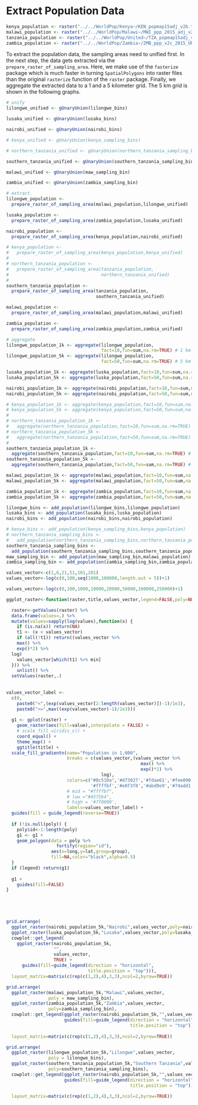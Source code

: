 # Extract Population Data {#prep}

```r
kenya_population <- raster("../../WorldPop/Kenya~/KEN_popmap15adj_v2b.tif")
malawi_population <- raster("../../WorldPop/Malawi~/MWI_ppp_2015_adj_v2.tif")
tanzania_population <- raster("../../WorldPop/United~/TZA_popmap15adj_v2b.tif")
zambia_population <- raster("../../WorldPop/Zambia~/ZMB_ppp_v2c_2015_UNadj.tif")
```

To extract the population data, the sampling areas need to unified first. In the next step, the data gets extracted via the `prepare_raster_of_sampling_area`. Here, we make use of the `fasterize` package which is much faster in turning `SpatialPolygons` into raster files than the original `rasterize` function of the `raster` package. Finally, we aggregate the extracted data to a 1 and a 5 kilometer grid. The 5 km grid is shown in the following graphs.  


```r
# unify
lilongwe_unified <- gUnaryUnion(lilongwe_bins)

lusaka_unified <- gUnaryUnion(lusaka_bins)

nairobi_unified <- gUnaryUnion(nairobi_bins)

# kenya_unified <- gUnaryUnion(kenya_sampling_bins)

# northern_tanzania_unified <- gUnaryUnion(northern_tanzania_sampling_bins)

southern_tanzania_unified <- gUnaryUnion(southern_tanzania_sampling_bins)

malawi_unified <- gUnaryUnion(maw_sampling_bin)

zambia_unified <- gUnaryUnion(zambia_sampling_bin)

# extract
lilongwe_population <-
  prepare_raster_of_sampling_area(malawi_population,lilongwe_unified)

lusaka_population <- 
  prepare_raster_of_sampling_area(zambia_population,lusaka_unified)

nairobi_population <- 
  prepare_raster_of_sampling_area(kenya_population,nairobi_unified)

# kenya_population <- 
#   prepare_raster_of_sampling_area(kenya_population,kenya_unified)
# 
# northern_tanzania_population <- 
#   prepare_raster_of_sampling_area(tanzania_population,
#                                   northern_tanzania_unified)
# 
southern_tanzania_population <-
  prepare_raster_of_sampling_area(tanzania_population,
                                  southern_tanzania_unified)

malawi_population <- 
  prepare_raster_of_sampling_area(malawi_population,malawi_unified)

zambia_population <- 
  prepare_raster_of_sampling_area(zambia_population,zambia_unified)

# aggregate
lilongwe_population_1k <- aggregate(lilongwe_population,
                                    fact=10,fun=sum,na.rm=TRUE) # 1 km
lilongwe_population_5k <- aggregate(lilongwe_population,
                                    fact=50,fun=sum,na.rm=TRUE) # 5 km

lusaka_population_1k <- aggregate(luska_population,fact=10,fun=sum,na.rm=TRUE) # 1 km 
lusaka_population_5k <- aggregate(luska_population,fact=50,fun=sum,na.rm=TRUE) # 5 km

nairobi_population_1k <- aggregate(nairobi_population,fact=10,fun=sum,na.rm=TRUE) # 1 km 
nairobi_population_5k <- aggregate(nairobi_population,fact=50,fun=sum,na.rm=TRUE) # 5 km

# kenya_population_1k <- aggregate(kenya_population,fact=10,fun=sum,na.rm=TRUE) # 1 km 
# kenya_population_5k <- aggregate(kenya_population,fact=50,fun=sum,na.rm=TRUE) # 5 km
# 
# northern_tanzania_population_1k <- 
#   aggregate(northern_tanzania_population,fact=10,fun=sum,na.rm=TRUE) # 1 km 
# northern_tanzania_population_5k <- 
#   aggregate(northern_tanzania_population,fact=50,fun=sum,na.rm=TRUE) # 5 km
# 
southern_tanzania_population_1k <-
  aggregate(southern_tanzania_population,fact=10,fun=sum,na.rm=TRUE) # 1 km
southern_tanzania_population_5k <-
  aggregate(southern_tanzania_population,fact=50,fun=sum,na.rm=TRUE) # 5 km

malawi_population_1k <- aggregate(malawi_population,fact=10,fun=sum,na.rm=TRUE) # 1 km 
malawi_population_5k <- aggregate(malawi_population,fact=50,fun=sum,na.rm=TRUE) # 5 km

zambia_population_1k <- aggregate(zambia_population,fact=10,fun=sum,na.rm=TRUE) # 1 km 
zambia_population_5k <- aggregate(zambia_population,fact=50,fun=sum,na.rm=TRUE) # 5 km


```


```r

lilongwe_bins <- add_population(lilongwe_bins,lilongwe_population)
lusaka_bins <- add_population(lusaka_bins,luska_population)
nairobi_bins <- add_population(nairobi_bins,nairobi_population)

# kenya_bins <- add_population(kenya_sampling_bins,kenya_population)
# northern_tanzania_sampling_bins <- 
#   add_population(northern_tanzania_sampling_bins,northern_tanzania_population)
southern_tanzania_sampling_bins <-
  add_population(southern_tanzania_sampling_bins,southern_tanzania_population)
maw_sampling_bin <- add_population(maw_sampling_bin,malawi_population)
zambia_sampling_bin <- add_population(zambia_sampling_bin,zambia_population)

```



```r


values_vector<-c(1,6,21,51,101,201)
values_vector<-log(c(0,100,seq(1000,100000,length.out = 5))+1)

values_vector<-log(c(0,100,1000,10000,20000,50000,100000,250000)+1)

ggplot_raster<-function(raster,title,values_vector,legend=FALSE,poly=NULL) {

  raster<-getValues(raster) %>% 
  data.frame(values=.) %>% 
  mutate(values=sapply(log(values),function(x) {
    if (is.na(x)) return(NA)
    t1 <- (x < values_vector)
    if (all(!t1)) return((values_vector %>% 
    max() %>% 
    exp()*2) %>% 
  log)
    values_vector[which(t1) %>% min]
  })) %>% 
    unlist() %>% 
  setValues(raster,.) 
  
  
values_vector_label <- 
  c(0,
    paste0("<",(exp(values_vector[2:length(values_vector)])-1)/1e3),
    paste0(">=",max((exp(values_vector)-1)/1e3)))
  
  g1 <- gplot(raster) +
    geom_raster(aes(fill=value),interpolate = FALSE) +
    # scale_fill_viridis_c() +
    coord_equal() +
    theme_map() +
    ggtitle(title) + 
  scale_fill_gradientn(name="Population in 1,000",
                       breaks = c(values_vector,(values_vector %>% 
                                                   max() %>% 
                                                   exp()*2) %>% 
                                    log),
                       colors=c("#8c510a",'#d73027','#fdae61','#fee090',
                                '#ffffbf','#e0f3f8','#abd9e9','#74add1',"#1a9850") %>% rev,
                       # mid = "#ffffbf",
                       # low ="#4575b4",
                       # high = '#7f0000',
                       labels=values_vector_label) +
  guides(fill = guide_legend(reverse=TRUE))
  
  if (!is.null(poly)) {
    poly$id<-1:length(poly)
    g1 <- g1 + 
    geom_polygon(data = poly %>% 
                   fortify(region="id"),
                 aes(x=long,y=lat,group=group),
                 fill=NA,color="black",alpha=0.5)
  }
  if (legend) return(g1)
  
  g1 + 
    guides(fill=FALSE)
}


  



```

```r
grid.arrange(
  ggplot_raster(nairobi_population_5k,"Nairobi",values_vector,poly=nairobi_bins),
  ggplot_raster(luska_population_5k,"Lusaka",values_vector,poly=lusaka_bins),
  cowplot::get_legend(
    ggplot_raster(nairobi_population_5k,
                  "",
                  values_vector,
                  TRUE) +
      guides(fill=guide_legend(direction = "horizontal",
                               title.position = "top"))),
  layout_matrix=matrix(c(rep(c(1,2),4),3,3),ncol=2,byrow=TRUE))
```



```r
grid.arrange(
  ggplot_raster(malawi_population_5k,"Malawi",values_vector,
                poly = maw_sampling_bin),
  ggplot_raster(zambia_population_5k,"Zambia",values_vector,
                poly=zambia_sampling_bin),
  cowplot::get_legend(ggplot_raster(nairobi_population_5k,"",values_vector,TRUE) +
                      guides(fill=guide_legend(direction = "horizontal",
                                               title.position = "top"))),
  
  layout_matrix=matrix(c(rep(c(1,2),4),3,3),ncol=2,byrow=TRUE))
```



```r
grid.arrange(
  ggplot_raster(lilongwe_population_5k,"Lilongwe",values_vector,
                poly = lilongwe_bins),
  ggplot_raster(southern_tanzania_population_5k,"Southern Tanzania",values_vector,
                poly=southern_tanzania_sampling_bins),
  cowplot::get_legend(ggplot_raster(nairobi_population_5k,"",values_vector,TRUE) +
                      guides(fill=guide_legend(direction = "horizontal",
                                               title.position = "top"))),
  
  layout_matrix=matrix(c(rep(c(1,2),4),3,3),ncol=2,byrow=TRUE))
```

